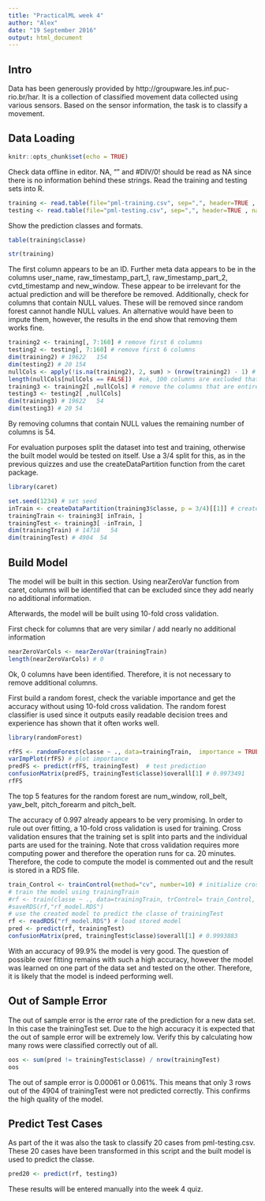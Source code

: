 ---
title: "PracticalML week 4"
author: "Alex"
date: "19 September 2016"
output: html_document
---

## Intro

Data has been generously provided by http://groupware.les.inf.puc-rio.br/har. It is a collection of classified movement data collected using various sensors. Based on the sensor information, the task is to classify a movement. 

## Data Loading

```{r setup, include=FALSE}
knitr::opts_chunk$set(echo = TRUE)
```

Check data offline in editor. NA, "" and #DIV/0! should be read as NA since there is no information behind these strings. Read the training and testing sets into R.

```{r read, echo=TRUE}
training <- read.table(file="pml-training.csv", sep=",", header=TRUE , na.strings=c("NA", "#DIV/0!", "") )
testing <- read.table(file="pml-testing.csv", sep=",", header=TRUE , na.strings=c("NA", "#DIV/0!", "") )
```

Show the prediction classes and formats.
```{r stats, echo=TRUE}
table(training$classe)
```

```{r stats2, echo=TRUE,  results="hide"}
str(training)
```

The first column appears to be an ID. Further meta data appears to be in the columns user_name, raw_timestamp_part_1, raw_timestamp_part_2, cvtd_timestamp and new_window. These appear to be irrelevant for the actual prediction and will be therefore be removed. Additionally, check for columns that contain NULL values. These will be removed since random forest cannot handle NULL values. An alternative would have been to impute them, however, the results in the end show that removing them works fine.

```{r cols, echo=TRUE}

training2 <- training[, 7:160] # remove first 6 columns
testing2 <- testing[, 7:160] # remove first 6 columns
dim(training2) # 19622   154
dim(testing2) # 20 154
nullCols <- apply(!is.na(training2), 2, sum) > (nrow(training2) - 1) # check for columns that are null
length(nullCols[nullCols == FALSE])  #ok, 100 columns are excluded that are entirely NULL
training3 <- training2[ ,nullCols] # remove the columns that are entirely NULL
testing3 <- testing2[ ,nullCols]
dim(training3) # 19622   54
dim(testing3) # 20 54

```
By removing columns that contain NULL values the remaining number of columns is 54.

For evaluation purposes split the dataset into test and training, otherwise the built model would be tested on itself. Use a 3/4 split for this, as in the previous quizzes and use the createDataPartition function from the caret package.

```{r packagecaret, echo=TRUE, message=FALSE}
library(caret)
```

```{r xx, echo=TRUE}
set.seed(1234) # set seed
inTrain <- createDataPartition(training3$classe, p = 3/4)[[1]] # create index for test/training set
trainingTrain <- training3[ inTrain, ]
trainingTest <- training3[ -inTrain, ]
dim(trainingTrain) # 14718   54
dim(trainingTest) # 4904  54
```


## Build Model

The model will be built in this section. Using nearZeroVar function from caret, columns will be identified that can be excluded since they add nearly no additional information. 

Afterwards, the model will be built using 10-fold cross validation.

First check for columns that are very similar / add nearly no additional information

```{r nearZeroVar, echo=TRUE}
nearZeroVarCols <- nearZeroVar(trainingTrain)
length(nearZeroVarCols) # 0
```
Ok, 0 columns have been identified. Therefore, it is not necessary to remove additional columns.

First build a random forest, check the variable importance and get the accuracy without using 10-fold cross validation. The random forest classifier is used since it outputs easily readable decision trees and experience has shown that it often works well.

```{r packagerf, echo=TRUE, message=FALSE}
library(randomForest)
```

```{r rfFS, echo=TRUE}
rfFS <- randomForest(classe ~ ., data=trainingTrain,  importance = TRUE, ntree = 100) 
varImpPlot(rfFS) # plot importance
predFS <- predict(rfFS, trainingTest)  # test prediction
confusionMatrix(predFS, trainingTest$classe)$overall[1] # 0.9973491 
rfFS
```

The top 5 features for the random forest are num_window, roll_belt, yaw_belt, pitch_forearm and pitch_belt.

The accuracy of 0.997 already appears to be very promising. In order to rule out over fitting, a 10-fold cross validation is used for training. Cross validation ensures that the training set is split into parts and the individual parts are used for the training. Note that cross validation requires more computing power and therefore the operation runs for ca. 20 minutes. Therefore, the code to compute the model is commented out and the result is stored in a RDS file.

```{r model, echo=TRUE}
train_Control <- trainControl(method="cv", number=10) # initialize cross validation
# train the model using trainingTrain
#rf <- train(classe ~ ., data=trainingTrain, trControl= train_Control, method="rf", allowParallel = TRUE) 
#saveRDS(rf,"rf_model.RDS")
# use the created model to predict the classe of trainingTest
rf <- readRDS("rf_model.RDS") # load stored model
pred <- predict(rf, trainingTest) 
confusionMatrix(pred, trainingTest$classe)$overall[1] # 0.9993883 
```

With an accuracy of 99.9% the model is very good. The question of possible over fitting remains with such a high accuracy, however the model was learned on one part of the data set and tested on the other. Therefore, it is likely that the model is indeed performing well.

## Out of Sample Error

The out of sample error is the error rate of the prediction for a new data set. In this case the trainingTest set. Due to the high accuracy it is expected that the out of sample error will be extremely low. Verify this by calculating how many rows were classified correctly out of all.

```{r oos1, echo=TRUE}
oos <- sum(pred != trainingTest$classe) / nrow(trainingTest)
oos
```

The out of sample error is 0.00061 or 0.061%. This means that only 3 rows out of the 4904 of trainingTest were not predicted correctly. This confirms the high quality of the model.

## Predict Test Cases

As part of the it was also the task to classify 20 cases from pml-testing.csv. These 20 cases have been transformed in this script and the built model is used to predict the classe.

```{r predict, echo=TRUE, message=FALSE}
pred20 <- predict(rf, testing3)
```

These results will be entered manually into the week 4 quiz.